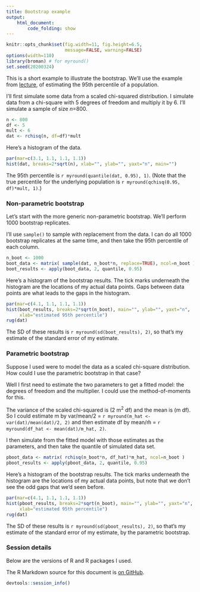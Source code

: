 ```yaml
---
title: Bootstrap example
output:
    html_document:
        code_folding: show
---
```


```r
knitr::opts_chunk$set(fig.width=11, fig.height=6.5,
                      message=FALSE, warning=FALSE)
options(width=110)
library(broman) # for myround()
set.seed(20200324)
```


This is a short example to illustrate the bootstrap. We'll use the
example from [lecture](https://kbroman.org/AdvData/17_bootstrap.pdf),
of estimating the 95th percentile of a population.

I'll first simulate some data from a scaled chi-squared distribution.
I simulate data from a chi-square with 5 degrees of freedom and
multiply it by 6. I'll simulate a sample of size _n_=800.

```r
n <- 800
df <- 5
mult <- 6
dat <- rchisq(n, df=df)*mult
```

Here's a histogram of the data.

```r
par(mar=c(3.1, 1.1, 1.1, 1.1))
hist(dat, breaks=2*sqrt(n), xlab="", ylab="", yaxt="n", main="")
```

The 95th percentile is `r myround(quantile(dat, 0.95), 1)`. (Note that
the true percentile for the underlying population is
`r myround(qchisq(0.95, df)*mult, 1)`.)


### Non-parametric bootstrap

Let's start with the more generic non-parametric bootstrap.
We'll perform 1000 bootstrap replicates.

I'll use `sample()` to sample with replacement from the data. I can do
all 1000 bootstrap replicates at the same time, and then take the 95th
percentile of each column.

```r
n_boot <- 1000
boot_data <- matrix( sample(dat, n_boot*n, replace=TRUE), ncol=n_boot )
boot_results <- apply(boot_data, 2, quantile, 0.95)
```

Here's a histogram of the bootstrap results. The tick marks underneath
the histogram are the locations of my actual data points. Gaps between
data points are what leads to the gaps in the histogram.

```r
par(mar=c(4.1, 1.1, 1.1, 1.1))
hist(boot_results, breaks=2*sqrt(n_boot), main="", ylab="", yaxt="n",
     xlab="estimated 95th percentile")
rug(dat)
```

The SD of these results is `r myround(sd(boot_results), 2)`, so that's
my estimate of the standard error of my estimate.


### Parametric bootstrap

Suppose I used were to model the data as a scaled chi-square
distribution. How could I use the parametric bootstrap in that case?

Well I first need to estimate the two parameters to get a fitted
model: the degrees of freedom and the multiplier. I could use the
method-of-moments for this.

The variance of the scaled chi-squared is (2 m^2^ df) and the mean is
(m df). So I could estimate m by var/mean/2 =
`r myround(m_hat <- var(dat)/mean(dat)/2, 2)` and then estimate df by
mean/m̂  = `r myround(df_hat <- mean(dat)/m_hat, 2)`.

I then simulate from the fitted model with those estimates as the
parameters, and then take the quantile of simulated data set.

```r
pboot_data <- matrix( rchisq(n_boot*n, df_hat)*m_hat, ncol=n_boot )
pboot_results <- apply(pboot_data, 2, quantile, 0.95)
```

Here's a histogram of the bootstrap results. The tick marks underneath
the histogram are the locations of my actual data points, but note
that we don't see the odd gaps that we'd seen before.

```r
par(mar=c(4.1, 1.1, 1.1, 1.1))
hist(pboot_results, breaks=2*sqrt(n_boot), main="", ylab="", yaxt="n",
     xlab="estimated 95th percentile")
rug(dat)
```

The SD of these results is `r myround(sd(pboot_results), 2)`, so that's
my estimate of the standard error of my estimate, by the parametric
bootstrap.

### Session details

Below are the versions of R and R packages I used.

The R Markdown source for this document
is [on GitHub](https://github.com/kbroman/AdvData/blob/master/17_bootstrap/17_bootstrap_example.Rmd).

```r
devtools::session_info()
```
